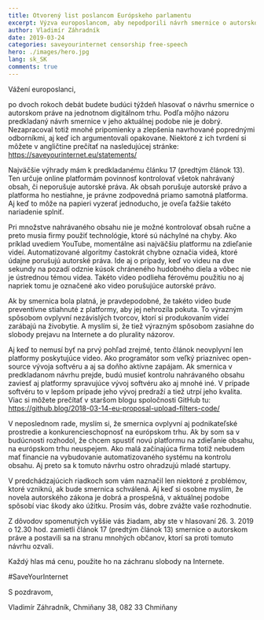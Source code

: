 ```yaml
---
title: Otvorený list poslancom Európskeho parlamentu
excerpt: Výzva europoslancom, aby nepodporili návrh smernice o autorskom práve na jednotnom digitálnom trhu
author: Vladimír Záhradník
date: 2019-03-24
categories: saveyourinternet censorship free-speech
hero: ./images/hero.jpg
lang: sk_SK
comments: true
---
```


Vážení europoslanci,

po dvoch rokoch debát budete budúci týždeň hlasovať o návrhu smernice o autorskom práve na jednotnom digitálnom trhu. Podľa môjho názoru predkladaný návrh smernice v jeho aktuálnej podobe nie je dobrý. Nezapracoval totiž mnohé pripomienky a zlepšenia navrhované poprednými odborníkmi, aj keď ich argumentovali opakovane. Niektoré z ich tvrdení si môžete v angličtine prečítať na nasledujúcej stránke: https://saveyourinternet.eu/statements/

Najväčšie výhrady mám k predkladanému článku 17 (predtým článok 13). Ten určuje online platformám povinnosť kontrolovať všetok nahrávaný obsah, či neporušuje autorské práva. Ak obsah porušuje autorské právo a platforma ho nestiahne, je právne zodpovedná priamo samotná platforma. Aj keď to môže na papieri vyzerať jednoducho, je oveľa ťažšie takéto nariadenie splniť.

Pri množstve nahrávaného obsahu nie je možné kontrolovať obsah ručne a preto musia firmy použiť technológie, ktoré sú náchylné na chyby. Ako príklad uvediem YouTube, momentálne asi najväčšiu platformu na zdieľanie videí. Automatizované algoritmy častokrát chybne označia videá, ktoré údajne porušujú autorské práva. Ide aj o prípady, keď vo videu na dve sekundy na pozadí odznie kúsok chráneného hudobného diela a vôbec nie je ústrednou témou videa. Takéto video podlieha férovému použitiu no aj napriek tomu je označené ako video porušujúce autorské právo.

Ak by smernica bola platná, je pravdepodobné, že takéto video bude preventívne stiahnuté z platformy, aby jej nehrozila pokuta. To výrazným spôsobom ovplyvní nezávislých tvorcov, ktorí si produkovaním videí zarábajú na živobytie. A myslím si, že tiež výrazným spôsobom zasiahne do slobody prejavu na Internete a do plurality názorov.

Aj keď to nemusí byť na prvý pohľad zrejmé, tento článok neovplyvní len platformy poskytujúce video. Ako programátor som veľký priaznivec open-source vývoja softvéru a aj sa doňho aktívne zapájam. Ak smernica v predkladanom návrhu prejde, budú musieť kontrolu nahrávaného obsahu zaviesť aj platformy spravujúce vývoj softvéru ako aj mnohé iné. V prípade softvéru to v lepšom prípade jeho vývoj predraží a tiež utrpí jeho kvalita. Viac si môžete prečítať v staršom blogu spoločnosti GitHub tu: https://github.blog/2018-03-14-eu-proposal-upload-filters-code/

V neposlednom rade, myslím si, že smernica ovplyvní aj podnikateľské prostredie a konkurencieschopnosť na európskom trhu. Ak by som sa v budúcnosti rozhodol, že chcem spustiť novú platformu na zdieľanie obsahu, na európskom trhu neuspejem. Ako malá začínajúca firma totiž nebudem mať financie na vybudovanie automatizovaného systému na kontrolu obsahu. Aj preto sa k tomuto návrhu ostro ohradzujú mladé startupy.

V predchádzajúcich riadkoch som vám naznačil len niektoré z problémov, ktoré vzniknú, ak bude smernica schválená. Aj keď si osobne myslím, že novela autorského zákona je dobrá a prospešná, v aktuálnej podobe spôsobí viac škody ako úžitku. Prosím vás, dobre zvážte vaše rozhodnutie.

Z dôvodov spomenutých vyššie vás žiadam, aby ste v hlasovaní 26. 3. 2019 o 12.30 hod. zamietli článok 17 (predtým článok 13) smernice o autorskom práve a postavili sa na stranu mnohých občanov, ktorí sa proti tomuto návrhu ozvali.

Každý hlas má cenu, použite ho na záchranu slobody na Internete.

&#35;SaveYourInternet

S pozdravom,

Vladimír Záhradník,
Chmiňany 38, 082 33 Chmiňany